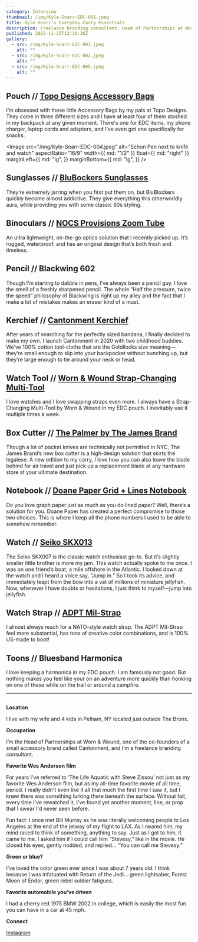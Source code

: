 ```yaml
---
category: Interview
thumbnail: /img/Kyle-Snarr-EDC-001.jpeg
title: Kyle Snarr's Everyday Carry Essentials
description: Freelance branding consultant, Head of Partnerships at Worn & Wound, and one of the co-founders of a small accessory brand called Cantonment, Kyle Snarr shares his current winter EDC setup.
published: 2022-11-25T12:38:36Z
gallery:
  - src: /img/Kyle-Snarr-EDC-003.jpeg
    alt: ""
  - src: /img/Kyle-Snarr-EDC-002.jpeg
    alt: ""
  - src: /img/Kyle-Snarr-EDC-005.jpeg
    alt: ""
---
```


## Pouch // [Topo Designs Accessory Bags](https://topodesigns.com/collections/accessory-bags)

I’m obsessed with these little Accessory Bags by my pals at Topo Designs. They come in three different sizes and I have at least four of them stashed in my backpack at any given moment. There's one for EDC items, my phone charger, laptop cords and adapters, and I’ve even got one specifically for snacks.

<Image
  src="/img/Kyle-Snarr-EDC-004.jpeg"
  alt="Schon Pen next to knife and watch"
  aspectRatio="16/9"
  width={{ md: "1/2" }}
  float={{ md: "right" }}
  marginLeft={{
    md: "lg",
  }}
  marginBottom={{
    md: "lg",
  }}
/>

## Sunglasses // [BluBockers Sunglasses](https://www.blublocker.com/)

They’re extremely jarring when you first put them on, but BluBlockers quickly become almost addictive. They give everything this otherworldly aura, while providing you with some classic 80s styling.

## Binoculars // [NOCS Provisions Zoom Tube](https://www.nocsprovisions.com/products/zoom-tube-8x32-monocular-telescope?variant=39359663702094)

An ultra lightweight, on-the-go optics solution that I recently picked up. It’s rugged, waterproof, and has an original design that’s both fresh and timeless.

## Pencil // Blackwing 602

Though I’m starting to dabble in pens, I’ve always been a pencil guy. I love the smell of a freshly sharpened pencil. The whole “Half the pressure, twice the speed” philosophy of Blackwing is right up my alley and the fact that I make a lot of mistakes makes an eraser kind of a must.

## Kerchief // [Cantonment Kerchief](https://cantonment.com/collections/all)

After years of searching for the perfectly sized bandana, I finally decided to make my own. I launch Cantonment in 2020 with two childhood buddies. We’ve 100% cotton tool-cloths that are the Goldilocks size meaning—they’re small enough to slip into your backpocket without bunching up, but they’re large enough to tie around your neck or head.

## Watch Tool // [Worn & Wound Strap-Changing Multi-Tool](https://wornandwound.com/introducing-strap-changing-multi-tool-wornwound/)

I love watches and I love swapping straps even more. I always have a Strap-Changing Multi-Tool by Worn & Wound in my EDC pouch. I inevitably use it multiple times a week.

## Box Cutter // [The Palmer by The James Brand](https://thejamesbrand.com/products/the-palmer)

Though a lot of pocket knives are technically not permitted in NYC, The James Brand’s new box cutter is a high-design solution that skirts the legalese. A new edition to my carry, I love how you can also leave the blade behind for air travel and just pick up a replacement blade at any hardware store at your ultimate destination.

## Notebook // [Doane Paper Grid + Lines Notebook](https://doanepaper.com/products/idea-journal-large)

Do you love graph paper just as much as you do lined paper? Well, there’s a solution for you. Doane Paper has created a perfect compromise to those two choices. This is where I keep all the phone numbers I used to be able to somehow remember.

## Watch // [Seiko SKX013](https://www.hodinkee.com/articles/seiko-skx013-dive-watch-value-propositionn)

The Seiko SKX007 is the classic watch enthusiast go-to. But it’s slightly smaller little brother is more my jam. This watch actually spoke to me once. I was on one friend’s boat, a mile offshore in the Atlantic. I looked down at the watch and I heard a voice say, “Jump in.” So I took its advice, and immediately leapt from the bow into a vat of millions of miniature jellyfish. Now, whenever I have doubts or hesitations, I just think to myself—jump into jellyfish.

## Watch Strap // [ADPT Mil-Strap](https://wornandwound.com/introducing-adpt-strap-american-made-nylon-watch-strap/)

I almost always reach for a NATO-style watch strap. The ADPT Mil-Strap feel more substantial, has tons of creative color combinations, and is 100% US-made to boot!

## Toons // Bluesband Harmonica

I love keeping a harmonica in my EDC pouch. I am famously not good. But nothing makes you feel like your on an adventure more quickly than honking on one of these while on the trail or around a campfire.

---

<Image
  src="/img/Kyle-Snarr-EDC-001.jpeg"
  alt="Kyle Snarr portrait"
  width="1/3"
  aspectRatio="1/1"
  float="right"
  marginLeft="lg"
  marginBottom="lg"
/>

**Location**

I live with my wife and 4 kids in Pelham, NY located just outside The Bronx.

**Occupation**

I’m the Head of Partnerships at Worn & Wound, one of the co-founders of a small accessory brand called Cantonment, and I’m a freelance branding consultant.

**Favorite Wes Anderson film**

For years I've referred to ‘The Life Aquatic with Steve Zissou’ not just as my favorite Wes Anderson film, but as my all-time favorite movie of all time, period. I really didn't even like it all that much the first time I saw it, but I knew there was something lurking there beneath the surface. Without fail, every time I've rewatched it, I've found yet another moment, line, or prop that I swear I'd never seen before.

Fun fact: I once met Bill Murray as he was literally welcoming people to Los Angeles at the end of the jetway of my flight to LAX. As I neared him, my mind raced to think of something, anything to say. Just as I got to him, it came to me. I asked him if I could call him “Stevesy,” like in the movie. He closed his eyes, gently nodded, and replied… “You can call me Stevesy.”

**Green or blue?**

I’ve loved the color green ever since I was about 7 years old. I think because I was infatuated with Return of the Jedi… green lightsaber, Forest Moon of Endor, green rebel soldier fatigues.

**Favorite automobile you’ve driven**

I had a cherry red 1975 BMW 2002 in college, which is easily the most fun you can have in a car at 45 mph.

**Connect**

[Instagram](https://www.instagram.com/kyality/)
